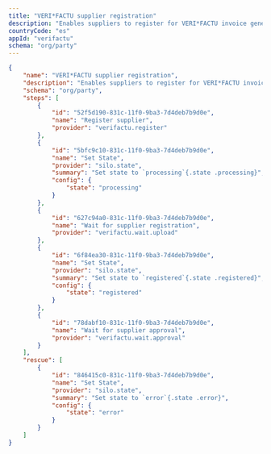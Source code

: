 ```yaml
---
title: "VERI*FACTU supplier registration"
description: "Enables suppliers to register for VERI*FACTU invoice generation"
countryCode: "es"
appId: "verifactu"
schema: "org/party"
---
```


```json Example VERI*FACTU supplier registration expandable
{
    "name": "VERI*FACTU supplier registration",
    "description": "Enables suppliers to register for VERI*FACTU invoice generation",
    "schema": "org/party",
    "steps": [
        {
            "id": "52f5d190-831c-11f0-9ba3-7d4deb7b9d0e",
            "name": "Register supplier",
            "provider": "verifactu.register"
        },
        {
            "id": "5bfc9c10-831c-11f0-9ba3-7d4deb7b9d0e",
            "name": "Set State",
            "provider": "silo.state",
            "summary": "Set state to `processing`{.state .processing}",
            "config": {
                "state": "processing"
            }
        },
        {
            "id": "627c94a0-831c-11f0-9ba3-7d4deb7b9d0e",
            "name": "Wait for supplier registration",
            "provider": "verifactu.wait.upload"
        },
        {
            "id": "6f84ea30-831c-11f0-9ba3-7d4deb7b9d0e",
            "name": "Set State",
            "provider": "silo.state",
            "summary": "Set state to `registered`{.state .registered}",
            "config": {
                "state": "registered"
            }
        },
        {
            "id": "78dabf10-831c-11f0-9ba3-7d4deb7b9d0e",
            "name": "Wait for supplier approval",
            "provider": "verifactu.wait.approval"
        }
    ],
    "rescue": [
        {
            "id": "846415c0-831c-11f0-9ba3-7d4deb7b9d0e",
            "name": "Set State",
            "provider": "silo.state",
            "summary": "Set state to `error`{.state .error}",
            "config": {
                "state": "error"
            }
        }
    ]
}

```